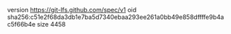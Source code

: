 version https://git-lfs.github.com/spec/v1
oid sha256:c51e2f68da3db1e7ba5d7340ebaa293ee261a0bb49e858dffffe9b4ac5f66b4e
size 4458
